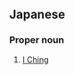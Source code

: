 ==Japanese==
{{ja-kanjitab|えき|きょう|yomi=o}}

===Proper noun===
{{ja-pos|proper|えききょう|kyu=易經}}

# [[I Ching]] {{gloss|Chinese classic text}}